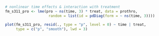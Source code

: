 ```r
# nonlinear time effects & interaction with treatment
fm_s311_pro <- lme(pro ~ ns(time, 3) * treat, data = prothro,
                    random = list(id = pdDiag(form = ~ ns(time, 3))))

plot(fm_s311_pro, resid(., type = "p", level = 0) ~ time | treat, 
     type = c("p", "smooth"), lwd = 3)
```

